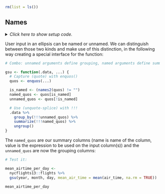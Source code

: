 ```r
rm(list = ls())
```


## Names {#named}

<details><summary>*Click here to show setup code.*</summary>
```r
### Names

```
```r
library(tidyverse)
library(rlang)
```
</details>

User input in an ellipsis can be named or unnamed.
We can distinguish between those two kinds and make use of this distinction, in the following way creating a special interface for the function:

```r
# Combo: unnamed arguments define grouping, named arguments define summary
```
```r
gsu <- function(.data, ...) {
  # Capture (quote) with enquos()
  quos <- enquos(...)

  is_named <- (names2(quos) != "")
  named_quos <- quos[is_named]
  unnamed_quos <- quos[!is_named]

  # Use (unquote-splice) with !!!
  .data %>%
    group_by(!!!unnamed_quos) %>%
    summarize(!!!named_quos) %>%
    ungroup()
}
```

The `named_quos` are our summary columns (name is name of the column, value is the expression to be used on the input column(s)) and the `unnamed_quos` are now the grouping columns:

```r
# Test it:
```
```r
mean_airtime_per_day <-
  nycflights13::flights %>%
  gsu(year, month, day, mean_air_time = mean(air_time, na.rm = TRUE))

mean_airtime_per_day
```

